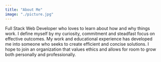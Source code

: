 ```yaml
---
title: "About Me"
image: "./picture.jpg"
---
```



Full Stack Web Developer who loves to learn about how and why things work. I define myself by my curiosity, commitment and steadfast focus on effective outcomes. My work and educational experience has developed me into someone who seeks to create efficient and concise solutions. I hope to join an organization that values ethics and allows for room to grow both personally and professionally.
